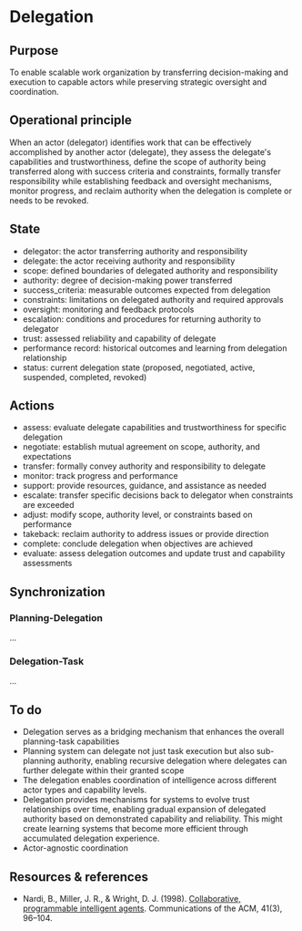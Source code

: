 
<Meta title="Concepts/Delegation" />

# Delegation

## Purpose

To enable scalable work organization by transferring decision-making and execution
to capable actors while preserving strategic oversight and coordination.

## Operational principle

When an actor (delegator) identifies work that can be effectively accomplished by another actor
(delegate), they assess the delegate's capabilities and trustworthiness, define the scope of
authority being transferred along with success criteria and constraints, formally transfer
responsibility while establishing feedback and oversight mechanisms, monitor progress,
and reclaim authority when the delegation is complete or needs to be revoked.

## State

- delegator: the actor transferring authority and responsibility
- delegate: the actor receiving authority and responsibility
- scope: defined boundaries of delegated authority and responsibility
- authority: degree of decision-making power transferred
- success_criteria: measurable outcomes expected from delegation
- constraints: limitations on delegated authority and required approvals
- oversight: monitoring and feedback protocols
- escalation: conditions and procedures for returning authority to delegator
- trust: assessed reliability and capability of delegate
- performance record: historical outcomes and learning from delegation relationship
- status: current delegation state (proposed, negotiated, active, suspended, completed, revoked)

## Actions

- assess: evaluate delegate capabilities and trustworthiness for specific delegation
- negotiate: establish mutual agreement on scope, authority, and expectations
- transfer: formally convey authority and responsibility to delegate
- monitor: track progress and performance
- support: provide resources, guidance, and assistance as needed
- escalate: transfer specific decisions back to delegator when constraints are exceeded
- adjust: modify scope, authority level, or constraints based on performance
- takeback: reclaim authority to address issues or provide direction
- complete: conclude delegation when objectives are achieved
- evaluate: assess delegation outcomes and update trust and capability assessments

## Synchronization

### Planning-Delegation

...

### Delegation-Task

...

## To do

- Delegation serves as a bridging mechanism that enhances the overall planning-task capabilities
- Planning system can delegate not just task execution but also sub-planning authority, enabling recursive delegation where delegates can further delegate within their granted scope
- The delegation enables coordination of intelligence across different actor types and capability levels.
- Delegation provides mechanisms for systems to evolve trust relationships over time, enabling gradual expansion of delegated authority based on demonstrated capability and reliability. This might create learning systems that become more efficient through accumulated delegation experience.
- Actor-agnostic coordination

## Resources & references

- Nardi, B., Miller, J. R., & Wright, D. J. (1998). [Collaborative, programmable intelligent agents](https://dl.acm.org/doi/10.1145/272287.272331). Communications of the ACM, 41(3), 96–104.

